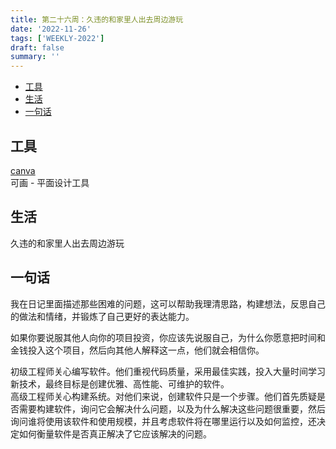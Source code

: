 ```yaml
---
title: 第二十六周：久违的和家里人出去周边游玩
date: '2022-11-26'
tags: ['WEEKLY-2022']
draft: false
summary: ''
---
```


- [工具](#工具)
- [生活](#生活)
- [一句话](#一句话)

## 工具

[canva](https://www.canva.cn/)  
可画 - 平面设计工具

## 生活

久违的和家里人出去周边游玩

## 一句话

我在日记里面描述那些困难的问题，这可以帮助我理清思路，构建想法，反思自己的做法和情绪，并锻炼了自己更好的表达能力。

如果你要说服其他人向你的项目投资，你应该先说服自己，为什么你愿意把时间和金钱投入这个项目，然后向其他人解释这一点，他们就会相信你。

初级工程师关心编写软件。他们重视代码质量，采用最佳实践，投入大量时间学习新技术，最终目标是创建优雅、高性能、可维护的软件。  
高级工程师关心构建系统。对他们来说，创建软件只是一个步骤。他们首先质疑是否需要构建软件，询问它会解决什么问题，以及为什么解决这些问题很重要，然后询问谁将使用该软件和使用规模，并且考虑软件将在哪里运行以及如何监控，还决定如何衡量软件是否真正解决了它应该解决的问题。
